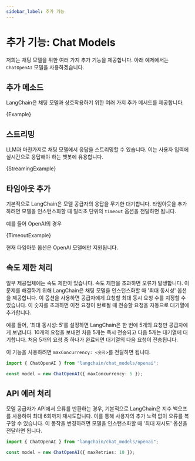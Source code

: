 ```yaml
---
sidebar_label: 추가 기능
---
```



# 추가 기능: Chat Models

저희는 채팅 모델을 위한 여러 가지 추가 기능을 제공합니다. 아래 예제에서는 `ChatOpenAI` 모델을 사용하겠습니다.

## 추가 메소드

LangChain은 채팅 모델과 상호작용하기 위한 여러 가지 추가 메서드를 제공합니다.

<CodeBlock language="typescript">{Example}</CodeBlock>

## 스트리밍

LLM과 마찬가지로 채팅 모델에서 응답을 스트리밍할 수 있습니다. 이는 사용자 입력에 실시간으로 응답해야 하는 챗봇에 유용합니다.

<CodeBlock language="typescript">{StreamingExample}</CodeBlock>

## 타임아웃 추가

기본적으로 LangChain은 모델 공급자의 응답을 무기한 대기합니다. 타임아웃을 추가하려면 모델을 인스턴스화할 때 밀리초 단위의 `timeout` 옵션을 전달하면 됩니다.

예를 들어 OpenAI의 경우

<CodeBlock language="typescript">{TimeoutExample}</CodeBlock>

현재 타임아웃 옵션은 OpenAI 모델에만 지원됩니다.

## 속도 제한 처리

일부 제공업체에는 속도 제한이 있습니다. 속도 제한을 초과하면 오류가 발생합니다. 이 문제를 해결하기 위해 LangChain은 채팅 모델을 인스턴스화할 때 '최대 동시성' 옵션을 제공합니다. 이 옵션을 사용하면 공급자에게 요청할 최대 동시 요청 수를 지정할 수 있습니다. 이 숫자를 초과하면 이전 요청이 완료될 때 전송할 요청을 자동으로 대기열에 추가합니다.

예를 들어, '최대 동시성: 5'를 설정하면 LangChain은 한 번에 5개의 요청만 공급자에게 보냅니다. 10개의 요청을 보내면 처음 5개는 즉시 전송되고 다음 5개는 대기열에 대기합니다. 처음 5개의 요청 중 하나가 완료되면 대기열의 다음 요청이 전송됩니다.

이 기능을 사용하려면 `maxConcurrency: <숫자>`를 전달하면 됩니다.

```typescript
import { ChatOpenAI } from "langchain/chat_models/openai";

const model = new ChatOpenAI({ maxConcurrency: 5 });
```

## API 에러 처리

모델 공급자가 API에서 오류를 반환하는 경우, 기본적으로 LangChain은 지수 백오프를 사용하여 최대 6회까지 재시도합니다. 이를 통해 사용자의 추가 노력 없이 오류를 복구할 수 있습니다. 이 동작을 변경하려면 모델을 인스턴스화할 때 '최대 재시도' 옵션을 전달하면 됩니다.

```typescript
import { ChatOpenAI } from "langchain/chat_models/openai";

const model = new ChatOpenAI({ maxRetries: 10 });
```
